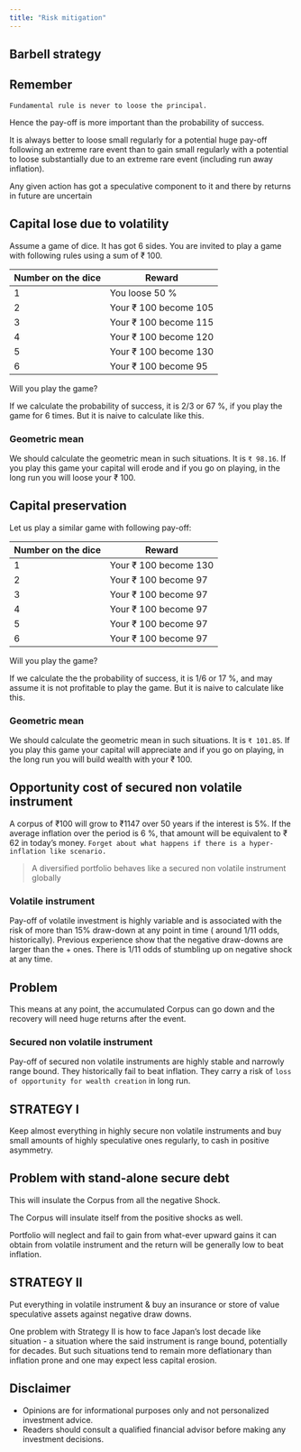 ```yaml
---
title: "Risk mitigation"
---
```


## Barbell strategy

::: callout-tip
## Remember

`Fundamental rule is never to loose the principal.`

Hence the pay-off is more important than the probability of success.

It is always better to loose small regularly for a potential huge pay-off following an extreme rare event than to gain small regularly with a potential to loose substantially due to an extreme rare event (including run away inflation).

Any given action has got a speculative component to it and there by returns in future are uncertain
:::

## Capital lose due to volatility

Assume a game of dice. It has got 6 sides. You are invited to play a game with following rules using a sum of ₹ 100.

| Number on the dice | Reward                |
|--------------------|-----------------------|
| 1                  | You loose 50 %        |
| 2                  | Your ₹ 100 become 105 |
| 3                  | Your ₹ 100 become 115 |
| 4                  | Your ₹ 100 become 120 |
| 5                  | Your ₹ 100 become 130 |
| 6                  | Your ₹ 100 become 95  |

Will you play the game?

If we calculate the probability of success, it is 2/3 or 67 %, if you play the game for 6 times. But it is naive to calculate like this.

### Geometric mean

We should calculate the geometric mean in such situations. It is `₹ 98.16`. If you play this game your capital will erode and if you go on playing, in the long run you will loose your ₹ 100.

## Capital preservation

Let us play a similar game with following pay-off:

| Number on the dice | Reward                |
|--------------------|-----------------------|
| 1                  | Your ₹ 100 become 130 |
| 2                  | Your ₹ 100 become 97  |
| 3                  | Your ₹ 100 become 97  |
| 4                  | Your ₹ 100 become 97  |
| 5                  | Your ₹ 100 become 97  |
| 6                  | Your ₹ 100 become 97  |

Will you play the game?

If we calculate the the probability of success, it is 1/6 or 17 %, and may assume it is not profitable to play the game. But it is naive to calculate like this.

### Geometric mean

We should calculate the geometric mean in such situations. It is `₹ 101.85`. If you play this game your capital will appreciate and if you go on playing, in the long run you will build wealth with your ₹ 100.

## Opportunity cost of secured non volatile instrument

A corpus of ₹100 will grow to ₹1147 over 50 years if the interest is 5%. If the average inflation over the period is 6 %, that amount will be equivalent to ₹ 62 in today's money. `Forget about what happens if there is a hyper-inflation like scenario.`

> A diversified portfolio behaves like a secured non volatile instrument globally

### Volatile instrument

Pay-off of volatile investment is highly variable and is associated with the risk of more than 15% draw-down at any point in time ( around $1/11$ odds, historically). Previous experience show that the negative draw-downs are larger than the + ones. There is $1/11$ odds of stumbling up on negative shock at any time.

::: callout-warning
## Problem

This means at any point, the accumulated Corpus can go down and the recovery will need huge returns after the event.
:::

### Secured non volatile instrument

Pay-off of secured non volatile instruments are highly stable and narrowly range bound. They historically fail to beat inflation. They carry a risk of `loss of opportunity for wealth creation` in long run.

## STRATEGY I

Keep almost everything in highly secure non volatile instruments and buy small amounts of highly speculative ones regularly, to cash in positive asymmetry.

::: callout-warning
## Problem with stand-alone secure debt

This will insulate the Corpus from all the negative Shock.

The Corpus will insulate itself from the positive shocks as well.

Portfolio will neglect and fail to gain from what-ever upward gains it can obtain from volatile instrument and the return will be generally low to beat inflation.
:::

## STRATEGY II

Put everything in volatile instrument & buy an insurance or store of value speculative assets against negative draw downs.

One problem with Strategy II is how to face Japan's lost decade like situation - a situation where the said instrument is range bound, potentially for decades. But such situations tend to remain more deflationary than inflation prone and one may expect less capital erosion.

::: {#cau-disclaimer .callout-caution}
## Disclaimer

-   Opinions are for informational purposes only and not personalized investment advice.
-   Readers should consult a qualified financial advisor before making any investment decisions.
:::
